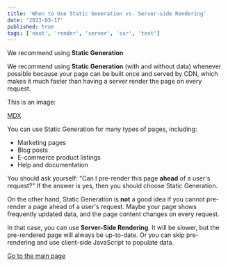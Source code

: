 ---
title: 'When to Use Static Generation vs. Server-side Rendering'
date: '2023-03-17'
published: true
tags: ['next', 'render', 'server', 'ssr', 'test']
---


<Heading>We recommend using **Static Generation**</Heading>

We recommend using **Static Generation** (with and without data) whenever possible because your page can be built once and served by CDN, which makes it much faster than having a server render the page on every request.

This is an image:

<CustomImage src="/images/empty.png" alt="test" className="inline" />
<CustomImage src="/images/empty.png" alt="test" />
<CustomImage src="/images/empty.png" alt="test" />


[MDX](https://mdxjs.com)

You can use Static Generation for many types of pages, including:

- Marketing pages
- Blog posts
- E-commerce product listings
- Help and documentation

You should ask yourself: "Can I pre-render this page **ahead** of a user's request?" If the answer is yes, then you should choose Static Generation.

On the other hand, Static Generation is **not** a good idea if you cannot pre-render a page ahead of a user's request. Maybe your page shows frequently updated data, and the page content changes on every request.

In that case, you can use **Server-Side Rendering**. It will be slower, but the pre-rendered page will always be up-to-date. Or you can skip pre-rendering and use client-side JavaScript to populate data.

[Go to the main page](/)
